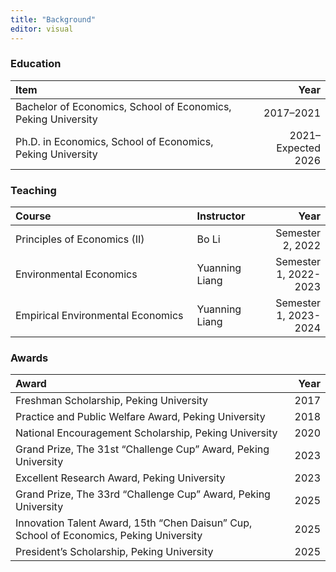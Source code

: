 ```yaml
---
title: "Background"
editor: visual
---
```




### Education
| Item                                                      | Year                |
|:----------------------------------------------------------|--------------------:|
| Bachelor of Economics, School of Economics, Peking University | 2017–2021           |
| Ph.D. in Economics, School of Economics, Peking University    | 2021–Expected 2026  |

### Teaching
| Course                               | Instructor      | Year |
|:-------------------------------------|:---------------|-----:|
| Principles of Economics (II)         | Bo Li  | Semester 2, 2022 |
| Environmental Economics              | Yuanning Liang  | Semester 1, 2022-2023 |
| Empirical Environmental Economics    | Yuanning Liang  | Semester 1, 2023-2024 |

### Awards
| Award                                                                 | Year |
|:--------------------------------------------------------------------|-----:|
| Freshman Scholarship, Peking University                              | 2017 |
| Practice and Public Welfare Award, Peking University                 | 2018 |
| National Encouragement Scholarship, Peking University                      | 2020 |
| Grand Prize, The 31st "Challenge Cup" Award, Peking University | 2023 |
| Excellent Research Award, Peking University                          | 2023 |
| Grand Prize, The 33rd "Challenge Cup" Award, Peking University | 2025 |
| Innovation Talent Award, 15th "Chen Daisun" Cup, School of Economics, Peking University     | 2025 |
| President's Scholarship, Peking University                            | 2025 |



